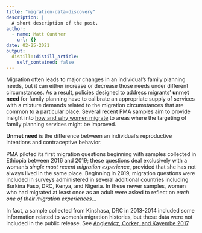 ```yaml
---
title: "migration-data-discovery"
description: |
  A short description of the post.
author:
  - name: Matt Gunther
    url: {}
date: 02-25-2021
output:
  distill::distill_article:
    self_contained: false
---
```


Migration often leads to major changes in an individual's family planning needs, but it can either increase or decrease those needs under different circumstances. As a result, policies designed to address migrants' **unmet need** for family planning have to calibrate an appropriate supply of services with a mixture demands related to the migration circumstances that are common to a particular place. Several recent PMA samples aim to provide insight into [how and why women migrate](https://pma.ipums.org/pma-action/variables/group?id=fem_mig) to areas where the targeting of family planning services might be improved. 

<aside>
<b>Unmet need</b> is the difference between an individual's reproductive intentions and contraceptive behavior.
</aside>

PMA piloted its first migration questions beginning with samples collected in Ethiopia between 2016 and 2019; these questions deal exclusively with a woman's *single most recent migration experience*, provided that she has not always lived in the same place. Beginning in 2019, migration questions were included in surveys administered in several additional countries including Burkina Faso, DRC, Kenya, and Nigeria. In these newer samples, women who had migrated at least once as an adult were asked to reflect on *each one of their migration experiences*...

<aside>
In fact, a sample collected from Kinshasa, DRC in 2013-2014 included some information related to women's migration histories, but these data were not included in the public release. See <a href="https://genus.springeropen.com/articles/10.1186/s41118-017-0020-8">Anglewicz, Corker, and Kayembe 2017</a>.
</aside>
